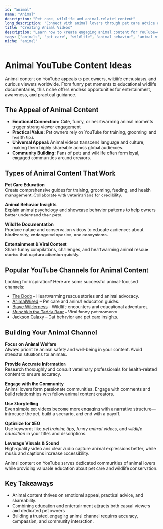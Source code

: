 ```yaml
---
id: "animal"
name: "Animal"
description: "Pet care, wildlife and animal-related content"
long_description: "Connect with animal lovers through pet care advice and wildlife documentation."
title: "Creating Animal Videos"
description: "Learn how to create engaging animal content for YouTube—covering pet care, wildlife, and animal behavior."
tags: ["animals", "pet care", "wildlife", "animal behavior", "animal videos", "pet training", "animal channel ideas"]
niche: "animal"
---
```


# Animal YouTube Content Ideas

Animal content on YouTube appeals to pet owners, wildlife enthusiasts, and curious viewers worldwide. From funny pet moments to educational wildlife documentaries, this niche offers endless opportunities for entertainment, awareness, and practical guidance.

## The Appeal of Animal Content

- **Emotional Connection:** Cute, funny, or heartwarming animal moments trigger strong viewer engagement.  
- **Practical Value:** Pet owners rely on YouTube for training, grooming, and health tips.  
- **Universal Appeal:** Animal videos transcend language and culture, making them highly shareable across global audiences.  
- **Community Building:** Fans of pets and wildlife often form loyal, engaged communities around creators.  

## Types of Animal Content That Work

**Pet Care Education**  
Create comprehensive guides for training, grooming, feeding, and health management. Collaborate with veterinarians for credibility.  

**Animal Behavior Insights**  
Explain animal psychology and showcase behavior patterns to help owners better understand their pets.  

**Wildlife Documentation**  
Produce nature and conservation videos to educate audiences about biodiversity, endangered species, and ecosystems.  

**Entertainment & Viral Content**  
Share funny compilations, challenges, and heartwarming animal rescue stories that capture attention quickly.  

## Popular YouTube Channels for Animal Content

Looking for inspiration? Here are some successful animal-focused channels:  
- [The Dodo](https://www.youtube.com/@thedodo) – Heartwarming rescue stories and animal advocacy.  
- [AnimalWised](https://www.youtube.com/@AnimalWised) – Pet care and animal education guides.  
- [Brave Wilderness](https://www.youtube.com/@BraveWilderness) – Wildlife encounters and educational adventures.  
- [Munchkin the Teddy Bear](https://www.youtube.com/@MunchkinTheTeddyBear) – Viral funny pet moments.  
- [Jackson Galaxy](https://www.youtube.com/@jacksongalaxy) – Cat behavior and pet care insights.  

## Building Your Animal Channel

**Focus on Animal Welfare**  
Always prioritize animal safety and well-being in your content. Avoid stressful situations for animals.

**Provide Accurate Information**  
Research thoroughly and consult veterinary professionals for health-related content to ensure accuracy.

**Engage with the Community**  
Animal lovers form passionate communities. Engage with comments and build relationships with fellow animal content creators.

**Use Storytelling**  
Even simple pet videos become more engaging with a narrative structure—introduce the pet, build a scenario, and end with a payoff.  

**Optimize for SEO**  
Use keywords like *pet training tips*, *funny animal videos*, and *wildlife education* in your titles and descriptions.  

**Leverage Visuals & Sound**  
High-quality video and clear audio capture animal expressions better, while music and captions increase accessibility.  

Animal content on YouTube serves dedicated communities of animal lovers while providing valuable education about pet care and wildlife conservation.

## Key Takeaways

- Animal content thrives on emotional appeal, practical advice, and shareability.  
- Combining education and entertainment attracts both casual viewers and dedicated pet owners.  
- Building a trusted, engaging animal channel requires accuracy, compassion, and community interaction.  

